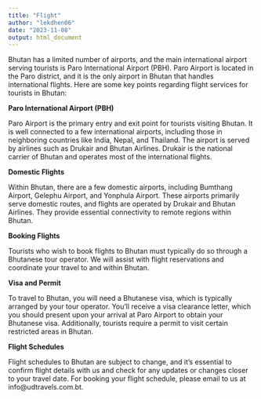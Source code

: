 ```yaml
---
title: "Flight"
author: "lekdhen06"
date: "2023-11-08"
output: html_document
---
```


Bhutan has a limited number of airports, and the main international airport serving tourists is Paro International Airport (PBH). Paro Airport is located in the Paro district, and it is the only airport in Bhutan that handles international flights. 
Here are some key points regarding flight services for tourists in Bhutan:


**Paro International Airport (PBH)**

Paro Airport is the primary entry and exit point for tourists visiting Bhutan. It is well connected to a few international airports, including those in neighboring countries like India, Nepal, and Thailand. The airport is served by airlines such as Drukair and Bhutan Airlines. Drukair is the national carrier of Bhutan and operates most of the international flights.


**Domestic Flights**

Within Bhutan, there are a few domestic airports, including Bumthang Airport, Gelephu Airport, and Yonphula Airport. These airports primarily serve domestic routes, and flights are operated by Drukair and Bhutan Airlines. They provide essential connectivity to remote regions within Bhutan.


**Booking Flights**

Tourists who wish to book flights to Bhutan must typically do so through a Bhutanese tour operator. We will assist with flight reservations and coordinate your travel to and within Bhutan.


**Visa and Permit**

To travel to Bhutan, you will need a Bhutanese visa, which is typically arranged by your tour operator. You'll receive a visa clearance letter, which you should present upon your arrival at Paro Airport to obtain your Bhutanese visa. Additionally, tourists require a permit to visit certain restricted areas in Bhutan.


**Flight Schedules**

Flight schedules to Bhutan are subject to change, and it's essential to confirm flight details with us and check for any updates or changes closer to your travel date. For booking your flight schedule, please email to us at info@udtravels.com.bt.
